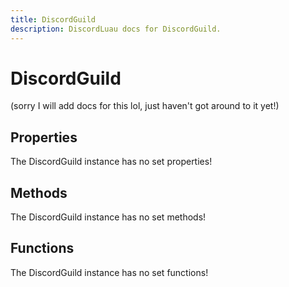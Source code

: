 ```yaml
---
title: DiscordGuild
description: DiscordLuau docs for DiscordGuild.
---
```

[//]: # (This file was automatically compiled through the Generator luau code under this repository)
[//]: # (if you want to edit the documentation of discord-luau, please write changes)
[//]: # (to the discord-luau repository itself, we extract the comments from discord-luau and translate)
[//]: # (them into markdown files that Nextra can interpret!)

# DiscordGuild

(sorry I will add docs for this lol, just haven't got around to it yet!)

[//]: # (----- DOCUMENT PROPERTIES ----- )

## Properties

The DiscordGuild instance has no set properties!

[//]: # (----- DOCUMENT METHODS ----- )

## Methods

The DiscordGuild instance has no set methods!

[//]: # (----- DOCUMENT FUNCTIONS ----- )

## Functions

The DiscordGuild instance has no set functions!

